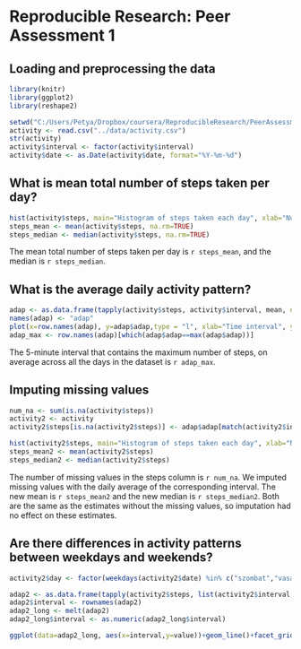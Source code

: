 # Reproducible Research: Peer Assessment 1


## Loading and preprocessing the data

```r
library(knitr)
library(ggplot2)
library(reshape2)

setwd("C:/Users/Petya/Dropbox/coursera/ReproducibleResearch/PeerAssessment1/raw")
activity <- read.csv("../data/activity.csv")
str(activity)
activity$interval <- factor(activity$interval)
activity$date <- as.Date(activity$date, format="%Y-%m-%d")
```

## What is mean total number of steps taken per day?
```r
hist(activity$steps, main="Histogram of steps taken each day", xlab="Number of steps")
steps_mean <- mean(activity$steps, na.rm=TRUE)
steps_median <- median(activity$steps, na.rm=TRUE)
```
The mean total number of steps taken per day is `r steps_mean`, and the median is `r steps_median`.


## What is the average daily activity pattern?
```r
adap <- as.data.frame(tapply(activity$steps, activity$interval, mean, na.rm=TRUE))
names(adap) <- "adap"
plot(x=row.names(adap), y=adap$adap,type = "l", xlab="Time interval", ylab="Average number of steps")
adap_max <- row.names(adap)[which(adap$adap==max(adap$adap))]
```

The 5-minute interval that contains the maximum number of steps, on average across all the days in the dataset is `r adap_max`.

## Imputing missing values
```r
num_na <- sum(is.na(activity$steps))
activity2 <- activity
activity2$steps[is.na(activity2$steps)] <- adap$adap[match(activity2$interval[is.na(activity2$steps)],row.names(adap))]

hist(activity2$steps, main="Histogram of steps taken each day", xlab="Number of steps")
steps_mean2 <- mean(activity2$steps)
steps_median2 <- median(activity2$steps)
```

The number of missing values in the steps column is `r num_na`.
We imputed missing values with the daily average of the corresponding interval.
The new mean is `r steps_mean2` and the new median is `r steps_median2`. Both are the same as the estimates without the missing values, so imputation had no effect on these estimates.


## Are there differences in activity patterns between weekdays and weekends?
```r
activity2$day <- factor(weekdays(activity2$date) %in% c("szombat","vasárnap"), labels=c("weekday","weekend")) #szombat is saturday, vasárnap is sunday

adap2 <- as.data.frame(tapply(activity2$steps, list(activity2$interval, activity2$day), mean, na.rm=TRUE))
adap2$interval <- rownames(adap2)
adap2_long <- melt(adap2)
adap2_long$interval <- as.numeric(adap2_long$interval)

ggplot(data=adap2_long, aes(x=interval,y=value))+geom_line()+facet_grid(variable~.)+ylab("Number of steps")
```
